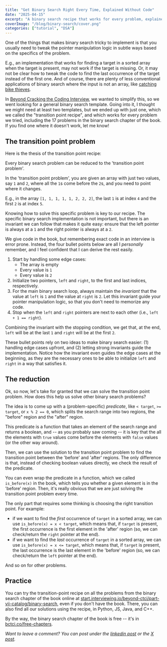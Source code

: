 ```yaml
---
title: "Get Binary Search Right Every Time, Explained Without Code"
date: "2025-04-15"
excerpt: "A binary search recipe that works for every problem, explained without code."
coverImage: "/blog/binary-search/cover.png"
categories: ["tutorial", "DSA"]
---
```


One of the things that makes binary search tricky to implement is that you usually need to tweak the pointer manipulation logic in subtle ways based on the specifics of the problem.

E.g., an implementation that works for finding a target in a sorted array when the target is present, may not work if the target is missing. Or, it may not be clear how to tweak the code to find the last occurrence of the target instead of the first one. And of course, there are plenty of less conventional applications of binary search where the input is not an array, like [catching bike thieves](https://x.com/AlecStapp/status/1728953538301345889).

In [Beyond Cracking the Coding Interview](https://www.amazon.com/dp/195570600X), we wanted to simplify this, so we went looking for a general binary search template. Going into it, I thought we might need at least two templates, but we ended up with just one, which we called the "transition point recipe", and which works for every problem we tried, including the 17 problems in the binary search chapter of the book. If you find one where it doesn't work, let me know!

## The transition point problem

Here is the thesis of the transition point recipe:

<Callout>
  Every binary search problem can be reduced to the 'transition point problem'.
</Callout>

In the 'transition point problem', you are given an array with just two values, say `1` and `2`, where all the `1`s come before the `2`s, and you need to point where it changes.

E.g., in the array `[1, 1, 1, 1, 1, 2, 2, 2]`, the last `1` is at index `4` and the first `2` is at index `5`.

Knowing how to solve this specific problem is key to our recipe. The specific binary search implementation is not important, but there is an invariant we can follow that makes it quite easy: ensure that the left pointer is always at a `1` and the right pointer is always at a `2`.

We give code in the book, but remembering exact code in an interview is error prone. Instead, the four bullet points below are all I *personally* remember, and I feel confident that I can derive the rest easily.

1. Start by handling some edge cases:
    - The array is empty
    - Every value is `1`
    - Every value is `2`
2. Initialize two pointers, `left` and `right`, to the first and last indices, respectively.
3. For the main binary search loop, always maintain the *invariant* that the value at `left` is `1` and the value at `right` is `2`. Let this invariant guide your pointer manipulation logic, so that you don't need to memorize any code.
4. Stop when the `left` and `right` pointers are next to each other (i.e., `left + 1 == right`).

Combining the invariant with the stopping condition, we get that, at the end, `left` will be at the last `1` and `right` will be at the first `2`.

These bullet points rely on two ideas to make binary search easier: (1) handling edge cases upfront, and (2) letting strong invariants guide the implementation. Notice how the invariant even guides the edge cases at the beginning, as they are the necessary ones to be able to initialize `left` and `right` in a way that satisfies it.

## The reduction

Ok, so now, let's take for granted that we can solve the transition point problem. How does this help us solve other binary search problems?

The idea is to come up with a (problem-specific) *predicate*, like `< target`, `>= target`, or `x % 2 == 0`, which splits the search range into two regions, the "before" region and the "after" region.

This predicate is a function that takes an element of the search range and returns a boolean, and -- as you probably saw coming -- it is key that the all the elements with `true` values come before the elements with `false` values (or the other way around).

Then, we can use the solution to the transition point problem to find the transition point between the 'before' and 'after' regions. The only difference is that, instead of checking boolean values directly, we check the result of the predicate.

You can even wrap the predicate in a function, which we called `is_before(x)` in the book, which tells you whether a given element is in the 'before' region. Then, it's really obvious that we are just solving the transition point problem every time.

The only part that requires some thinking is choosing the right transition point. For example:

- if we want to find the *first* occurrence of `target` in a sorted array, we can use `is_before(x) = x < target`, which means that, if `target` is present, the first occurrence is the first element in the 'after' region (so, we can check/return the `right` pointer at the end).
- if we want to find the *last* occurrence of `target` in a sorted array, we can use `is_before(x) = x <= target`, which means that, if `target` is present, the last occurrence is the last element in the 'before' region (so, we can check/return the `left` pointer at the end).

And so on for other problems.

## Practice

You can try the transition-point recipe on all the problems from the binary search chapter of the book online at [start.interviewing.io/beyond-ctci/part-vii-catalog/binary-search](https://start.interviewing.io/beyond-ctci/part-vii-catalog/binary-search), even if you don't have the book. There, you can also find all our solutions using the recipe, in Python, JS, Java, and C++.

By the way, the binary search chapter of the book is free -- it's in [bctci.co/free-chapters](https://bctci.co/free-chapters).

*Want to leave a comment? You can post under the [linkedin post](https://www.linkedin.com/posts/nilmamano_get-binary-search-right-every-time-explained-activity-7319072161481084932-74ga?utm_source=share&utm_medium=member_desktop&rcm=ACoAAC6jqIwBADV70xmTEpmkxbAnN_32mssoxA8) or the [X post](https://x.com/Nil053/status/1913316583298011224).*